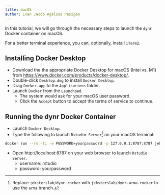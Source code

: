 ```yaml
---
title: macOS
author: Ivan Jacob Agaloos Pesigan
---
```


In this tutorial, we will go through the necessary steps to launch the `dynr` Docker container on macOS.

::: callout-note
For a better terminal experience, you can, optionally, install `iTerm2`.  
:::

## Installing Docker Desktop

-  Download the the appropriate Docker Desktop for macOS (Intel vs. M1) from [https://www.docker.com/products/docker-desktop/](https://www.docker.com/products/docker-desktop/).
-  Double-click `Desktop.dmg` to install `Docker Desktop`.
-  Drag `Docker.app` to the `Applications` folder.
-  Launch `Docker` from the `Launchpad`.
    -  The system would ask for your macOS user password.
    -  Click the `Accept` button to accept the terms of service to continue.

## Running the dynr Docker Container

-  Launch `Docker Desktop`.
-  Type the following to launch `Rstudio Server`[^dynr-rocker-win10-2] on your macOS terminal:

[^dynr-rocker-win10-2]: Replace `jeksterslab/dynr-rocker` with `jeksterslab/dynr-arma-rocker` to use the `arma` branch.

```bash
docker run --rm -ti -e PASSWORD=yourpassword -p 127.0.0.1:8787:8787 jeksterslab/dynr-rocker
```

-  Open http://localhost:8787 on your web browser to launch `Rstudio Server`.
    -  username: rstudio
    -  password: yourpassword
